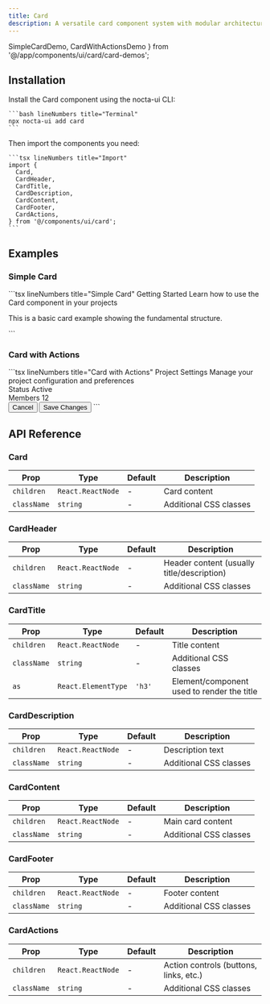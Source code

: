 ```yaml
---
title: Card
description: A versatile card component system with modular architecture and dark mode support
---
```


  SimpleCardDemo,
  CardWithActionsDemo
} from '@/app/components/ui/card/card-demos';

## Installation

<Steps>
  <Step>
    Install the Card component using the nocta-ui CLI:

    ```bash lineNumbers title="Terminal"
    npx nocta-ui add card
    ```
  </Step>
  <Step>
    Then import the components you need:

    ```tsx lineNumbers title="Import"
    import {
      Card,
      CardHeader,
      CardTitle,
      CardDescription,
      CardContent,
      CardFooter,
      CardActions,
    } from '@/components/ui/card';
    ```
  </Step>
</Steps>

## Examples

### Simple Card

<DocsTabs defaultValue="preview">
  <DocsTab value="preview" lineNumbers title="Preview">
    <SimpleCardDemo />
  </DocsTab>
  <DocsTab value="code" lineNumbers title="Code">
    ```tsx lineNumbers title="Simple Card"
    <Card>
      <CardHeader>
        <CardTitle>Getting Started</CardTitle>
        <CardDescription>
          Learn how to use the Card component in your projects
        </CardDescription>
      </CardHeader>
      <CardContent>
        <p>This is a basic card example showing the fundamental structure.</p>
      </CardContent>
    </Card>
    ```
  </DocsTab>
</DocsTabs>

### Card with Actions

<DocsTabs defaultValue="preview">
  <DocsTab value="preview" lineNumbers title="Preview">
    <CardWithActionsDemo />
  </DocsTab>
  <DocsTab value="code" lineNumbers title="Code">
    ```tsx lineNumbers title="Card with Actions"
    <Card className="max-w-md">
				<CardHeader>
					<CardTitle>Project Settings</CardTitle>
					<CardDescription>
						Manage your project configuration and preferences
					</CardDescription>
				</CardHeader>
				<CardContent>
					<div className="space-y-3">
						<div className="flex items-center justify-between">
							<span className="text-sm font-medium text-primary-muted">
								Status
							</span>
							<Badge size="sm" variant="success">
								Active
							</Badge>
						</div>
						<div className="flex items-center justify-between">
							<span className="text-sm font-medium text-primary-muted">
								Members
							</span>
							<span className="text-sm text-primary-muted">12</span>
						</div>
					</div>
				</CardContent>
				<CardFooter>
					<CardActions>
						<Button variant="ghost" size="sm">
							Cancel
						</Button>
						<Button variant="primary" size="sm">
							Save Changes
						</Button>
					</CardActions>
				</CardFooter>
			</Card>
    ```
  </DocsTab>
</DocsTabs>

## API Reference

### Card

| Prop | Type | Default | Description |
|------|------|---------|-------------|
| `children` | `React.ReactNode` | - | Card content |
| `className` | `string` | - | Additional CSS classes |

### CardHeader

| Prop | Type | Default | Description |
|------|------|---------|-------------|
| `children` | `React.ReactNode` | - | Header content (usually title/description) |
| `className` | `string` | - | Additional CSS classes |

### CardTitle

| Prop | Type | Default | Description |
|------|------|---------|-------------|
| `children` | `React.ReactNode` | - | Title content |
| `className` | `string` | - | Additional CSS classes |
| `as` | `React.ElementType` | `'h3'` | Element/component used to render the title |

### CardDescription

| Prop | Type | Default | Description |
|------|------|---------|-------------|
| `children` | `React.ReactNode` | - | Description text |
| `className` | `string` | - | Additional CSS classes |

### CardContent

| Prop | Type | Default | Description |
|------|------|---------|-------------|
| `children` | `React.ReactNode` | - | Main card content |
| `className` | `string` | - | Additional CSS classes |

### CardFooter

| Prop | Type | Default | Description |
|------|------|---------|-------------|
| `children` | `React.ReactNode` | - | Footer content |
| `className` | `string` | - | Additional CSS classes |

### CardActions

| Prop | Type | Default | Description |
|------|------|---------|-------------|
| `children` | `React.ReactNode` | - | Action controls (buttons, links, etc.) |
| `className` | `string` | - | Additional CSS classes |
